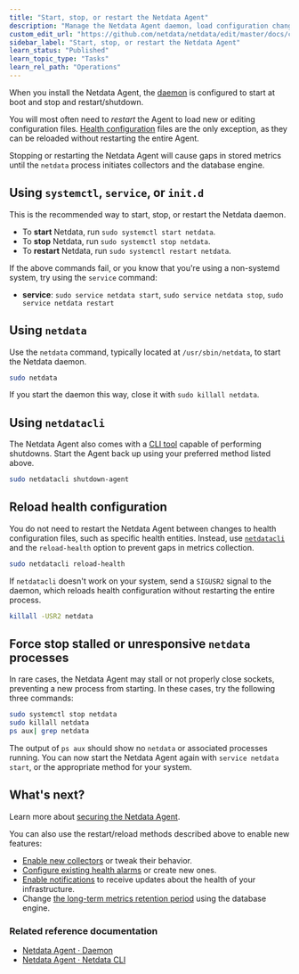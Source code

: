 ```yaml
---
title: "Start, stop, or restart the Netdata Agent"
description: "Manage the Netdata Agent daemon, load configuration changes, and troubleshoot stuck processes on systemd and non-systemd nodes."
custom_edit_url: "https://github.com/netdata/netdata/edit/master/docs/configure/start-stop-restart.md"
sidebar_label: "Start, stop, or restart the Netdata Agent"
learn_status: "Published"
learn_topic_type: "Tasks"
learn_rel_path: "Operations"
---
```



When you install the Netdata Agent, the [daemon](https://github.com/netdata/netdata/blob/master/daemon/README.md) is configured to start at boot and stop and
restart/shutdown.

You will most often need to _restart_ the Agent to load new or editing configuration files. [Health
configuration](#reload-health-configuration) files are the only exception, as they can be reloaded without restarting
the entire Agent.

Stopping or restarting the Netdata Agent will cause gaps in stored metrics until the `netdata` process initiates
collectors and the database engine.

## Using `systemctl`, `service`, or `init.d`

This is the recommended way to start, stop, or restart the Netdata daemon.

- To **start** Netdata, run `sudo systemctl start netdata`.
- To **stop** Netdata, run `sudo systemctl stop netdata`.
- To **restart** Netdata, run `sudo systemctl restart netdata`.

If the above commands fail, or you know that you're using a non-systemd system, try using the `service` command:

- **service**: `sudo service netdata start`, `sudo service netdata stop`, `sudo service netdata restart`

## Using `netdata`

Use the `netdata` command, typically located at `/usr/sbin/netdata`, to start the Netdata daemon. 

```bash
sudo netdata
```

If you start the daemon this way, close it with `sudo killall netdata`.

## Using `netdatacli`

The Netdata Agent also comes with a [CLI tool](https://github.com/netdata/netdata/blob/master/cli/README.md) capable of performing shutdowns. Start the Agent back up
using your preferred method listed above.

```bash
sudo netdatacli shutdown-agent
```

## Reload health configuration

You do not need to restart the Netdata Agent between changes to health configuration files, such as specific health
entities. Instead, use [`netdatacli`](#using-netdatacli) and the `reload-health` option to prevent gaps in metrics
collection.

```bash
sudo netdatacli reload-health
```

If `netdatacli` doesn't work on your system, send a `SIGUSR2` signal to the daemon, which reloads health configuration
without restarting the entire process.

```bash
killall -USR2 netdata
```

## Force stop stalled or unresponsive `netdata` processes

In rare cases, the Netdata Agent may stall or not properly close sockets, preventing a new process from starting. In
these cases, try the following three commands:

```bash
sudo systemctl stop netdata
sudo killall netdata
ps aux| grep netdata
```

The output of `ps aux` should show no `netdata` or associated processes running. You can now start the Netdata Agent
again with `service netdata start`, or the appropriate method for your system.

## What's next?

Learn more about [securing the Netdata Agent](https://github.com/netdata/netdata/blob/master/docs/configure/secure-nodes.md).

You can also use the restart/reload methods described above to enable new features:

- [Enable new collectors](https://github.com/netdata/netdata/blob/master/collectors/REFERENCE.md) or tweak their behavior.
- [Configure existing health alarms](https://github.com/netdata/netdata/blob/master/docs/monitor/configure-alarms.md) or create new ones.
- [Enable notifications](https://github.com/netdata/netdata/blob/master/docs/monitor/enable-notifications.md) to receive updates about the health of your
  infrastructure.
- Change [the long-term metrics retention period](https://github.com/netdata/netdata/blob/master/docs/store/change-metrics-storage.md) using the database engine.

### Related reference documentation

- [Netdata Agent · Daemon](https://github.com/netdata/netdata/blob/master/daemon/README.md)
- [Netdata Agent · Netdata CLI](https://github.com/netdata/netdata/blob/master/cli/README.md)

